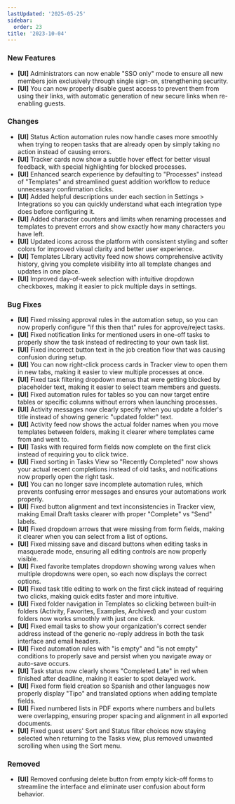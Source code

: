 ```yaml
---
lastUpdated: '2025-05-25'
sidebar:
  order: 23
title: '2023-10-04'
---
```


### New Features

- **[UI]** Administrators can now enable "SSO only" mode to ensure all new members join exclusively through single sign-on, strengthening security.
- **[UI]** You can now properly disable guest access to prevent them from using their links, with automatic generation of new secure links when re-enabling guests.

### Changes

- **[UI]** Status Action automation rules now handle cases more smoothly when trying to reopen tasks that are already open by simply taking no action instead of causing errors.
- **[UI]** Tracker cards now show a subtle hover effect for better visual feedback, with special highlighting for blocked processes.
- **[UI]** Enhanced search experience by defaulting to "Processes" instead of "Templates" and streamlined guest addition workflow to reduce unnecessary confirmation clicks.
- **[UI]** Added helpful descriptions under each section in Settings > Integrations so you can quickly understand what each integration type does before configuring it.
- **[UI]** Added character counters and limits when renaming processes and templates to prevent errors and show exactly how many characters you have left.
- **[UI]** Updated icons across the platform with consistent styling and softer colors for improved visual clarity and better user experience.
- **[UI]** Templates Library activity feed now shows comprehensive activity history, giving you complete visibility into all template changes and updates in one place.
- **[UI]** Improved day-of-week selection with intuitive dropdown checkboxes, making it easier to pick multiple days in settings.

### Bug Fixes

- **[UI]** Fixed missing approval rules in the automation setup, so you can now properly configure "if this then that" rules for approve/reject tasks.
- **[UI]** Fixed notification links for mentioned users in one-off tasks to properly show the task instead of redirecting to your own task list.
- **[UI]** Fixed incorrect button text in the job creation flow that was causing confusion during setup.
- **[UI]** You can now right-click process cards in Tracker view to open them in new tabs, making it easier to view multiple processes at once.
- **[UI]** Fixed task filtering dropdown menus that were getting blocked by placeholder text, making it easier to select team members and guests.
- **[UI]** Fixed automation rules for tables so you can now target entire tables or specific columns without errors when launching processes.
- **[UI]** Activity messages now clearly specify when you update a folder's title instead of showing generic "updated folder" text.
- **[UI]** Activity feed now shows the actual folder names when you move templates between folders, making it clearer where templates came from and went to.
- **[UI]** Tasks with required form fields now complete on the first click instead of requiring you to click twice.
- **[UI]** Fixed sorting in Tasks View so "Recently Completed" now shows your actual recent completions instead of old tasks, and notifications now properly open the right task.
- **[UI]** You can no longer save incomplete automation rules, which prevents confusing error messages and ensures your automations work properly.
- **[UI]** Fixed button alignment and text inconsistencies in Tracker view, making Email Draft tasks clearer with proper "Complete" vs "Send" labels.
- **[UI]** Fixed dropdown arrows that were missing from form fields, making it clearer when you can select from a list of options.
- **[UI]** Fixed missing save and discard buttons when editing tasks in masquerade mode, ensuring all editing controls are now properly visible.
- **[UI]** Fixed favorite templates dropdown showing wrong values when multiple dropdowns were open, so each now displays the correct options.
- **[UI]** Fixed task title editing to work on the first click instead of requiring two clicks, making quick edits faster and more intuitive.
- **[UI]** Fixed folder navigation in Templates so clicking between built-in folders (Activity, Favorites, Examples, Archived) and your custom folders now works smoothly with just one click.
- **[UI]** Fixed email tasks to show your organization's correct sender address instead of the generic no-reply address in both the task interface and email headers.
- **[UI]** Fixed automation rules with "is empty" and "is not empty" conditions to properly save and persist when you navigate away or auto-save occurs.
- **[UI]** Task status now clearly shows "Completed Late" in red when finished after deadline, making it easier to spot delayed work.
- **[UI]** Fixed form field creation so Spanish and other languages now properly display "Tipo" and translated options when adding template fields.
- **[UI]** Fixed numbered lists in PDF exports where numbers and bullets were overlapping, ensuring proper spacing and alignment in all exported documents.
- **[UI]** Fixed guest users' Sort and Status filter choices now staying selected when returning to the Tasks view, plus removed unwanted scrolling when using the Sort menu.

### Removed

- **[UI]** Removed confusing delete button from empty kick-off forms to streamline the interface and eliminate user confusion about form behavior.